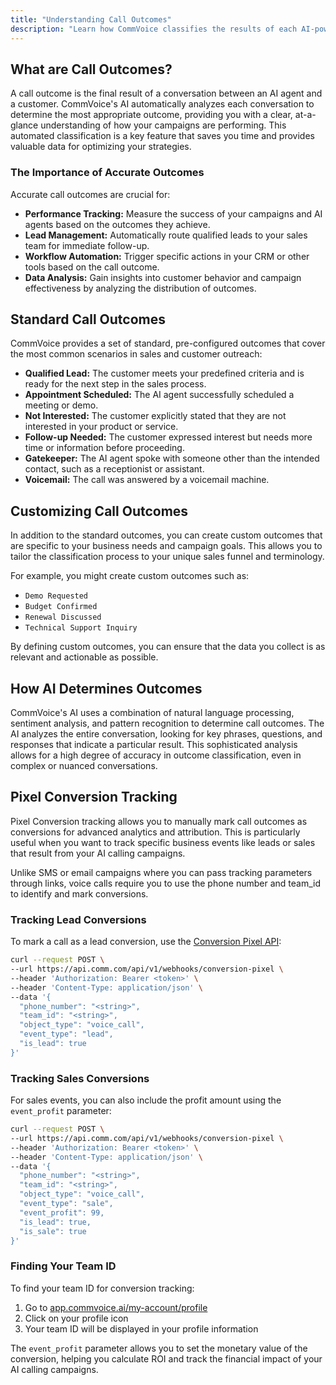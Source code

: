 ```yaml
---
title: "Understanding Call Outcomes"
description: "Learn how CommVoice classifies the results of each AI-powered conversation to provide actionable insights."
---
```


## What are Call Outcomes?

A call outcome is the final result of a conversation between an AI agent and a customer. CommVoice's AI automatically analyzes each conversation to determine the most appropriate outcome, providing you with a clear, at-a-glance understanding of how your campaigns are performing. This automated classification is a key feature that saves you time and provides valuable data for optimizing your strategies.

### The Importance of Accurate Outcomes

Accurate call outcomes are crucial for:

*   **Performance Tracking:**  Measure the success of your campaigns and AI agents based on the outcomes they achieve.
*   **Lead Management:**  Automatically route qualified leads to your sales team for immediate follow-up.
*   **Workflow Automation:** Trigger specific actions in your CRM or other tools based on the call outcome.
*   **Data Analysis:**  Gain insights into customer behavior and campaign effectiveness by analyzing the distribution of outcomes.

## Standard Call Outcomes

CommVoice provides a set of standard, pre-configured outcomes that cover the most common scenarios in sales and customer outreach:

*   **Qualified Lead:** The customer meets your predefined criteria and is ready for the next step in the sales process.
*   **Appointment Scheduled:** The AI agent successfully scheduled a meeting or demo.
*   **Not Interested:** The customer explicitly stated that they are not interested in your product or service.
*   **Follow-up Needed:** The customer expressed interest but needs more time or information before proceeding.
*   **Gatekeeper:** The AI agent spoke with someone other than the intended contact, such as a receptionist or assistant.
*   **Voicemail:** The call was answered by a voicemail machine.

## Customizing Call Outcomes

In addition to the standard outcomes, you can create custom outcomes that are specific to your business needs and campaign goals. This allows you to tailor the classification process to your unique sales funnel and terminology.

For example, you might create custom outcomes such as:

*   `Demo Requested`
*   `Budget Confirmed`
*   `Renewal Discussed`
*   `Technical Support Inquiry`

By defining custom outcomes, you can ensure that the data you collect is as relevant and actionable as possible.

## How AI Determines Outcomes

CommVoice's AI uses a combination of natural language processing, sentiment analysis, and pattern recognition to determine call outcomes. The AI analyzes the entire conversation, looking for key phrases, questions, and responses that indicate a particular result. This sophisticated analysis allows for a high degree of accuracy in outcome classification, even in complex or nuanced conversations.

## Pixel Conversion Tracking

Pixel Conversion tracking allows you to manually mark call outcomes as conversions for advanced analytics and attribution. This is particularly useful when you want to track specific business events like leads or sales that result from your AI calling campaigns.

<Note>
Unlike SMS or email campaigns where you can pass tracking parameters through links, voice calls require you to use the phone number and team_id to identify and mark conversions.
</Note>

### Tracking Lead Conversions

To mark a call as a lead conversion, use the [Conversion Pixel API](/api-reference/conversionpixel/post-v1webhooksconversion-pixel):

```bash
curl --request POST \
--url https://api.comm.com/api/v1/webhooks/conversion-pixel \
--header 'Authorization: Bearer <token>' \
--header 'Content-Type: application/json' \
--data '{
  "phone_number": "<string>",
  "team_id": "<string>",
  "object_type": "voice_call",
  "event_type": "lead",
  "is_lead": true
}'
```

### Tracking Sales Conversions

For sales events, you can also include the profit amount using the `event_profit` parameter:

```bash
curl --request POST \
--url https://api.comm.com/api/v1/webhooks/conversion-pixel \
--header 'Authorization: Bearer <token>' \
--header 'Content-Type: application/json' \
--data '{
  "phone_number": "<string>",
  "team_id": "<string>",
  "object_type": "voice_call",
  "event_type": "sale",
  "event_profit": 99,
  "is_lead": true,
  "is_sale": true
}'
```

### Finding Your Team ID

To find your team ID for conversion tracking:

1. Go to [app.commvoice.ai/my-account/profile](https://app.commvoice.ai/my-account/profile)
2. Click on your profile icon
3. Your team ID will be displayed in your profile information

The `event_profit` parameter allows you to set the monetary value of the conversion, helping you calculate ROI and track the financial impact of your AI calling campaigns. 